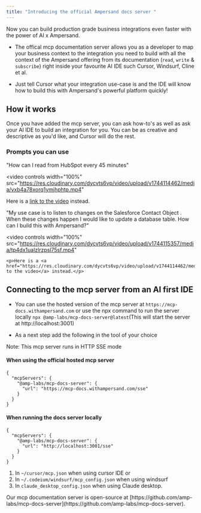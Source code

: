 ```yaml
---
title: "Introducing the official Ampersand docs server "
---
```



Now you can build production grade business integrations even faster with the power of AI x Ampersand. 


-  The offical mcp documentation server allows you as a developer to map your business context to the integration you need to build 
with all the context of the Ampersand offering from its documentation (`read`, `write` & `subscribe`) right inside your favourite AI IDE such Cursor, Windsurf, Cline et al. 

-  Just tell Cursor what your integration use-case is and the IDE will know how to build this with Ampersand's powerful platform quickly!  

## How it works 

Once you have added the mcp server, you can ask how-to's as well as ask your AI IDE to build an integration for you. You can be as creative and descriptive as you'd like, and Cursor will do the rest.

### Prompts you can use 


"How can I read from HubSpot every 45 minutes" 

<video 
  controls
  width="100%"
  src="https://res.cloudinary.com/dycvts6vp/video/upload/v1744114462/media/vxb4a78xorq1ymjhphtp.mp4"
>
  <p>Here is a <a href="https://res.cloudinary.com/dycvts6vp/video/upload/v1744114462/media/vxb4a78xorq1ymjhphtp.mp4">link to the video</a> instead.</p>
</video>


"My use case is to listen to changes on the Salesforce Contact Object . When these changes happen I would like to update a database table. 
How can I build this with Ampersand?"

<video 
    controls
    width="100%"
    src="https://res.cloudinary.com/dycvts6vp/video/upload/v1744115357/media/tp4dx1ualzlrzpsl75sf.mp4"
>
    <p>Here is a <a href="https://res.cloudinary.com/dycvts6vp/video/upload/v1744114462/media/vxb4a78xorq1ymjhphtp.mp4">link to the video</a> instead.</p>
</video>    

## Connecting to the mcp server from an AI first IDE 

-  You can use the hosted version of the mcp server at `https://mcp-docs.withampersand.com` or use the npx command to run the server locally `npx @amp-labs/mcp-docs-server@latest`(This will start the server at http://localhost:3001)

-  As a next step add the following in the tool of your choice

<Note>
Note: This mcp server runs in HTTP SSE mode 
</Note>

#### When using the official hosted mcp server 

```
{
  "mcpServers": {
    "@amp-labs/mcp-docs-server": {
      "url": "https://mcp-docs.withampersand.com/sse" 
    }
  }
}
````


#### When running the docs server locally
```
{
  "mcpServers": {
    "@amp-labs/mcp-docs-server": {
      "url": "http://localhost:3001/sse"
    }
  }
}

```

1. In `~/cursor/mcp.json` when using cursor IDE or 
2. In `~/.codeium/windsurf/mcp_config.json` when using windsurf 
3. In `claude_desktop_config.json` when using Claude desktop.




<Note>
Our mcp documentation server is open-source at [https://github.com/amp-labs/mcp-docs-server](https://github.com/amp-labs/mcp-docs-server).
</Note>




